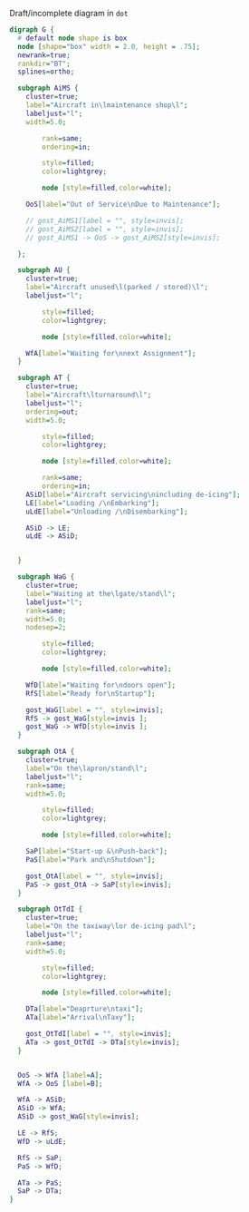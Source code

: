 Draft/incomplete diagram in `dot`

```dot
digraph G {
  # default node shape is box
  node [shape="box" width = 2.0, height = .75];
  newrank=true;
  rankdir="BT";
  splines=ortho;

  subgraph AiMS {
    cluster=true;
    label="Aircraft in\lmaintenance shop\l";
    labeljust="l";
    width=5.0;

		rank=same;
		ordering=in;

		style=filled;
		color=lightgrey;

		node [style=filled,color=white];

    OoS[label="Out of Service\nDue to Maintenance"];

    // gost_AiMS1[label = "", style=invis];
    // gost_AiMS2[label = "", style=invis];
    // gost_AiMS1 -> OoS -> gost_AiMS2[style=invis];

  };

  subgraph AU {
    cluster=true;
    label="Aircraft unused\l(parked / stored)\l";
    labeljust="l";

		style=filled;
		color=lightgrey;

		node [style=filled,color=white];

    WfA[label="Waiting for\nnext Assignment"];
  }

  subgraph AT {
    cluster=true;
    label="Aircraft\lturnaround\l";
    labeljust="l";
    ordering=out;
    width=5.0;

		style=filled;
		color=lightgrey;

		node [style=filled,color=white];

		rank=same;
		ordering=in;
    ASiD[label="Aircraft servicing\nincluding de-icing"];
    LE[label="Loading /\nEmbarking"];
    uLdE[label="Unloading /\nDisembarking"];

    ASiD -> LE;
    uLdE -> ASiD;


  }

  subgraph WaG {
    cluster=true;
    label="Waiting at the\lgate/stand\l";
    labeljust="l";
    rank=same;
    width=5.0;
    nodesep=2;

		style=filled;
		color=lightgrey;

		node [style=filled,color=white];

    WfD[label="Waiting for\ndoors open"];
    RfS[label="Ready for\nStartup"];

    gost_WaG[label = "", style=invis];
    RfS -> gost_WaG[style=invis ];
    gost_WaG -> WfD[style=invis ];
  }

  subgraph OtA {
    cluster=true;
    label="On the\lapron/stand\l";
    labeljust="l";
    rank=same;
    width=5.0;

		style=filled;
		color=lightgrey;

		node [style=filled,color=white];

    SaP[label="Start-up &\nPush-back"];
    PaS[label="Park and\nShutdown"];

    gost_OtA[label = "", style=invis];
    PaS -> gost_OtA -> SaP[style=invis];
  }

  subgraph OtTdI {
    cluster=true;
    label="On the taxiway\lor de-icing pad\l";
    labeljust="l";
    rank=same;
    width=5.0;

		style=filled;
		color=lightgrey;

		node [style=filled,color=white];

    DTa[label="Deaprture\ntaxi"];
    ATa[label="Arrival\nTaxy"];

    gost_OtTdI[label = "", style=invis];
    ATa -> gost_OtTdI -> DTa[style=invis];
  }


  OoS -> WfA [label=A];
  WfA -> OoS [label=B];

  WfA -> ASiD;
  ASiD -> WfA;
  ASiD -> gost_WaG[style=invis];

  LE -> RfS;
  WfD -> uLdE;

  RfS -> SaP;
  PaS -> WfD;

  ATa -> PaS;
  SaP -> DTa;
}
```
